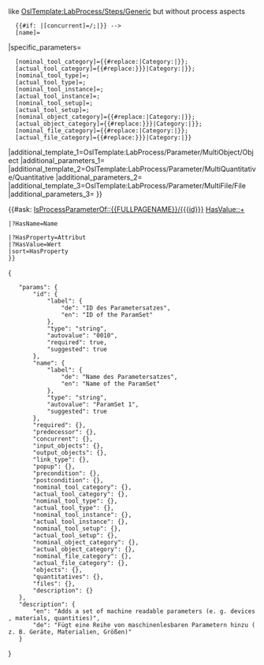 <noinclude>
{{OslTemplate:Helper/Docu/FormTemplate}}

like [[OslTemplate:LabProcess/Steps/Generic]] but without process aspects
</noinclude>
<includeonly>{{OslTemplate:ELN/Editor/ParamSet/Link
|id={{{id|}}}
|name={{{name|}}}
|required={{{required|}}}
<!-- |predecessor={{{predecessor|}}}
|concurrent={{{concurrent|}}}
|input_objects={{{input_objects|}}}
|output_objects={{{output_objects|}}} -->
|link_type={{{link_type|}}}
|popup={{{popup|}}}
|form=ELN/Editor/ParamSet
|template=OslTemplate:ELN/Editor/ParamSet/Subpage
|specific_template=OslTemplate:ELN/Editor/ParamSet/Subpage
|parameters=<!--    
   {{#if: {{{predecessor|}}}|[predecessor]={{FULLPAGENAME}}/{{{predecessor}}};|}}
   {{#if: {{{concurrent|}}}|[concurrent]={{FULLPAGENAME}}/{{{concurrent}}};|}} -->
   [name]={{{name|}}}<!-- ;   
   [precondition]={{{precondition|}}};
   [postcondition]={{{postcondition|}}} -->
|specific_parameters=
   [nominal_tool_category]={{#replace:{{{nominal_tool_category|Category:Device}}}|Category:|}}; <!-- Tree input expects no namespace -->
   [actual_tool_category]={{#replace:{{{actual_tool_category|{{{nominal_tool_category|Category:Device}}}}}}|Category:|}}; <!-- Tree input expects no namespace -->
   [nominal_tool_type]={{{nominal_tool_type|}}};
   [actual_tool_type]={{{actual_tool_type|}}};
   [nominal_tool_instance]={{{nominal_tool_instance|}}};
   [actual_tool_instance]={{{actual_tool_instance|}}};
   [nominal_tool_setup]={{{nominal_tool_setup|}}};
   [actual_tool_setup]={{{actual_tool_setup|}}};
   [nominal_object_category]={{#replace:{{{nominal_object_category|Category:Object}}}|Category:|}}; <!-- Tree input expects no namespace -->
   [actual_object_category]={{#replace:{{{actual_object_category|{{{nominal_object_category|Category:Object}}}}}}|Category:|}}; <!-- Tree input expects no namespace -->
   [nominal_file_category]={{#replace:{{{nominal_file_category|Category:File}}}|Category:|}}; <!-- Tree input expects no namespace -->
   [actual_file_category]={{#replace:{{{actual_file_category|{{{nominal_file_category|Category:File}}}}}}|Category:|}} <!-- Tree input expects no namespace -->
|additional_template_1=OslTemplate:LabProcess/Parameter/MultiObject/Object
|additional_parameters_1={{{objects|}}}
|additional_template_2=OslTemplate:LabProcess/Parameter/MultiQuantitative/Quantitative
|additional_parameters_2={{{quantitatives|}}}
|additional_template_3=OslTemplate:LabProcess/Parameter/MultiFile/File
|additional_parameters_3={{{files|}}}
}}<!-- BESCHREIBUNG (Dubliziert in Seitenvorlage) -->
<!-- Generischer Prozessschritt -->
{{{description|}}}

<!-- ====Parameter==== -->
{{#ask: [[IsProcessParameterOf::{{FULLPAGENAME}}/{{{id}}}]] [[HasValue::+]]
<!--  |?IsProcessParameterOf=Prozess
 |?IsObjectParameterOf=Objekt -->
 |?HasName=Name
<!--  |?IsInstanceOf=Typ -->
 |?HasProperty=Attribut
 |?HasValue=Wert
 |sort=HasProperty
 }}
</includeonly>
<noinclude>
<templatedata>
{
	"params": {
		"id": {
			"label": {
				"de": "ID des Parametersatzes",
				"en": "ID of the ParamSet"
			},
			"type": "string",
			"autovalue": "0010",
			"required": true,
			"suggested": true
		},
		"name": {
			"label": {
				"de": "Name des Parametersatzes",
				"en": "Name of the ParamSet"
			},
			"type": "string",
			"autovalue": "ParamSet 1",
			"suggested": true
		},
		"required": {},
		"predecessor": {},
		"concurrent": {},
		"input_objects": {},
		"output_objects": {},
		"link_type": {},
		"popup": {},
		"precondition": {},
		"postcondition": {},
		"nominal_tool_category": {},
		"actual_tool_category": {},
		"nominal_tool_type": {},
		"actual_tool_type": {},
		"nominal_tool_instance": {},
		"actual_tool_instance": {},
		"nominal_tool_setup": {},
		"actual_tool_setup": {},
		"nominal_object_category": {},
		"actual_object_category": {},
		"nominal_file_category": {},
		"actual_file_category": {},
		"objects": {},
		"quantitatives": {},
		"files": {},
		"description": {}
	},
	"description": {
		"en": "Adds a set of machine readable parameters (e. g. devices, materials, quantities)",
		"de": "Fügt eine Reihe von maschinenlesbaren Parametern hinzu (z. B. Geräte, Materialien, Größen)"
	}
}
</templatedata></noinclude>